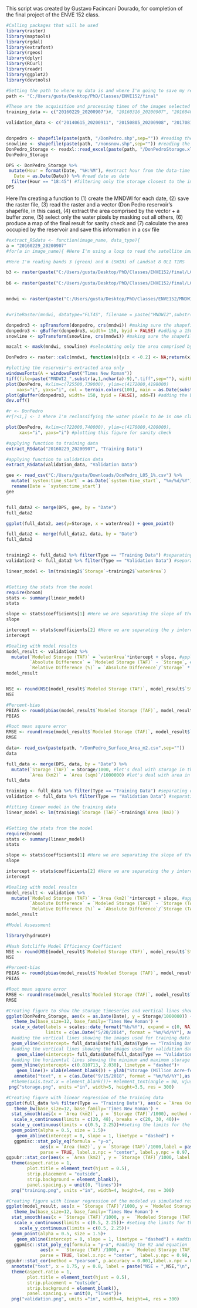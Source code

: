 This script was created by Gustavo Facincani Dourado, for completion of the final project of the ENVE 152 class.

```{r}
#Calling packages that will be used
library(raster)
library(maptools)
library(rgdal)
library(extrafont)
library(rgeos)
library(dplyr)
library(RCurl)
library(readr)
library(ggplot2)
library(devtools)
```

```{r}
#Setting the path to where my data is and where I'm going to save my results
path <- "C:/Users/gusta/Desktop/PhD/Classes/ENVE152/final"

#These are the acquisition and processing times of the images selected for this study
training_data <- c("20160229_20200907")#, "20160316_20200907", "20160401_20200907", "20160823_20200906", "20170522_20200903", "20190715_20200827", "20180930_20200830", "20140903_20200911", "20150821_20200908", "20161111_20200905", "20150618_20200909", "20150922_20200908", "20170623_20200903")

validation_data <- c("20140615_20200911", "20150805_20200908", "20170810_20200903", "20150501_20200909", "20160112_20200907", "20160213_20200907", "20160519_20200907", "20160706_20200906", "20170709_20200903", "20170927_20200903", "20171114_20200902", "20180423_20200901", "20180626_20200831")


donpedro <- shapefile(paste(path, "/DonPedro.shp",sep="")) #reading the shapefile from the California Natural Resources Agency
snowline <- shapefile(paste(path, "/nonsnow.shp",sep="")) #reading the shapefile from the 
DonPedro_Storage <- readxl::read_excel(paste(path, "/DonPedroStorage.xlsx", sep=""))#reading the file with storage data saved from USGS website
DonPedro_Storage

DPS <- DonPedro_Storage %>% 
 mutate(Hour = format(Date, "%H:%M"), #extract hour from the data-time column
   Date = as.Date(Date)) %>% #read date as date
  filter(Hour == "18:45") #filtering only the storage closest to the image acquisition time
DPS
```


Here I'm creating a function to (1) create the MNDWI for each date, (2) save the raster file, (3) read the raster and a vector (Don Pedro reservoir's shapefile, in this case), (4) extract the area comprised by the vector + a buffer zone, (5) select only the water pixels by masking out all others, (6) produce a map of the final result for sanity check and (7) calculate the area occupied by the reservoir and save this information in a csv file

```{r}
#extract_RSdata <- function(image_name, data_type){ 
a = "20160229_20200907"
#for(a in image_name){ #Here I'm using a loop to read the satellite images, one at a time, based on their acquisition and processing dates

#Here I'm reading bands 3 (green) and 6 (SWIR) of Landsat 8 OLI TIRS 

b3 <- raster(paste("C:/Users/gusta/Desktop/PhD/Classes/ENVE152/final/LC08_L2SP_043034_",a,"_02_T1_SR_B3.TIF",sep=""))
   
b6 <- raster(paste("C:/Users/gusta/Desktop/PhD/Classes/ENVE152/final/LC08_L2SP_043034_",a,"_02_T1_SR_B6.TIF",sep=""))


mndwi <- raster(paste("C:/Users/gusta/Desktop/PhD/Classes/ENVE152/MNDWI220160229.tif"))


#writeRaster(mndwi, datatype="FLT4S", filename = paste("MNDWI2",substr(a,1,nchar(a)-9),".tif",sep=""), format = "GTiff", overwrite=TRUE) #writing each raster file in case we want to save them

donpedro3 <- spTransform(donpedro, crs(mndwi)) #making sure the shapefile and raster are on the same projection
donpedro3 <- gBuffer(donpedro3, width= 150, byid = FALSE) #adding a 150-m buffer around the shapefile
snowline <- spTransform(snowline, crs(mndwi)) #making sure the shapefile and raster are on the same projection

macalt <- mask(mndwi, snowline) #selecAAting only the area comprised by the shapefile + buffer

DonPedro <- raster::calc(mndwi, function(x){x[x < -0.2] <- NA;return(x)}) #masking out the non-water pixels (below 0)

#plotting the reservoir's extracted area only
windowsFonts(A = windowsFont("Times New Roman")) 
tiff(file=paste("MNDWI2_",substr(a,1,nchar(a)-9),".tiff",sep=""), width=6, height=9, units="in", res=300)
plot(DonPedro, #xlim=c(725500,739000), ylim=c(4172000,4198000)
    xaxs="i", yaxs="i", col = terrain.colors(100), main = as.Date(substr(a,1,nchar(a)-9), "%Y%m%d"), family = "A")
plot(gBuffer(donpedro3, width= 150, byid = FALSE), add=T) #adding the buffer zone of 150 m
dev.off()

#r <- DonPedro 
#r[r<1,] <- 1 #here I'm reclassifying the water pixels to be in one class only (1), so that I get the area for that class of pixels

plot(DonPedro, #xlim=c(722000,740000), ylim=c(4170000,4200000),
     xaxs="i", yaxs="i") #plotting this figure for sanity check


```

```{r}
#applying function to training data
extract_RSdata("20160229_20200907", "Training Data")

```

```{r}
#applying function to validation data
extract_RSdata(validation_data, "Validation Data")
```

```{r}
gee <- read_csv("C:/Users/gusta/Downloads/DonPedro_L05_1%.csv") %>%
  mutate(`system:time_start` = as.Date(`system:time_start`, "%m/%d/%Y")) %>%
  rename(Date = `system:time_start`)
gee


full_data2 <- merge(DPS, gee, by = "Date")
full_data2

ggplot(full_data2, aes(y=Storage, x = waterArea)) + geom_point()
```


```{r}
full_data2 <- merge(full_data2, data, by = "Date")
full_data2


training2 <- full_data2 %>% filter(Type == "Training Data") #separating out training data
validation2 <- full_data2 %>% filter(Type == "Validation Data") #separating out validation data

linear_model <- lm(training2$`Storage`~training2$`waterArea`)


#Getting the stats from the model
require(broom) 
stats <- summary(linear_model)
stats

slope <- stats$coefficients[1] #Here we are separating the slope of the regression line
slope

intercept <- stats$coefficients[2] #Here we are separating the y intercept of the regression line
intercept
```
```{r}

#Dealing with model results
model_result <- validation2 %>%
  mutate(`Modeled Storage (TAF)` = `waterArea`*intercept + slope, #applying the equation given in the regression
         `Absolute Difference` = `Modeled Storage (TAF)` - `Storage`, #getting absolute difference
         `Relative Difference (%)` = `Absolute Difference`/`Storage` * 100) #getting relative difference
model_result


NSE <- round(NSE(model_result$`Modeled Storage (TAF)`, model_result$`Storage`),digits = 3)
NSE

#Percent-bias
PBIAS <- round(pbias(model_result$`Modeled Storage (TAF)`, model_result$`Storage`)*-1) #this package calculates PBIAS as: negative values = negative bias and positive values = positive bias, but it should be the opposite, so I'm multiplying it by -1
PBIAS

#Root mean square error
RMSE <- round(rmse(model_result$`Modeled Storage (TAF)`, model_result$`Storage`),digits = 3)
RMSE
```

```{r}
data<- read_csv(paste(path, "/DonPedro_Surface_Area_m2.csv",sep=""))
data

full_data <- merge(DPS, data, by = "Date") %>%
  mutate(`Storage (TAF)` = Storage/1000, #let's deal with storage in thousand acre-feet
         `Area (km2)` = `Area (sqm)`/1000000) #let's deal with area in square kilometers
full_data

training <- full_data %>% filter(Type == "Training Data") #separating out training data
validation <- full_data %>% filter(Type == "Validation Data") #separating out validation data

#fitting linear model in the training data
linear_model <- lm(training$`Storage (TAF)`~training$`Area (km2)`)


#Getting the stats from the model
require(broom) 
stats <- summary(linear_model)
stats

slope <- stats$coefficients[1] #Here we are separating the slope of the regression line
slope

intercept <- stats$coefficients[2] #Here we are separating the y intercept of the regression line
intercept

```




```{r}
#Dealing with model results
model_result <- validation %>%
  mutate(`Modeled Storage (TAF)` = `Area (km2)`*intercept + slope, #applying the equation given in the regression
         `Absolute Difference` = `Modeled Storage (TAF)` - `Storage (TAF)`, #getting absolute difference
         `Relative Difference (%)` = `Absolute Difference`/`Storage (TAF)` * 100) #getting relative difference
model_result

#Model Assessment

library(hydroGOF)

#Nash Sutcliffe Model Efficiency Coefficient
NSE <- round(NSE(model_result$`Modeled Storage (TAF)`, model_result$`Storage (TAF)`),digits = 3)
NSE

#Percent-bias
PBIAS <- round(pbias(model_result$`Modeled Storage (TAF)`, model_result$`Storage (TAF)`)*-1) #this package calculates PBIAS as: negative values = negative bias and positive values = positive bias, but it should be the opposite, so I'm multiplying it by -1
PBIAS

#Root mean square error
RMSE <- round(rmse(model_result$`Modeled Storage (TAF)`, model_result$`Storage (TAF)`),digits = 3)
RMSE
```

```{r}
#Creating figure to show the storage timeseries and vertical lines showing when and at which level of storage each image was captured
ggplot(DonPedro_Storage, aes(x = as.Date(Date), y = Storage/1000000)) + #plotting storage values in million AF
   theme_bw(base_size=12, base_family='Times New Roman') +
  scale_x_date(labels = scales::date_format("%b/%Y"), expand = c(0, NA), # breaks = full_data$Date, 
               limits = c(as.Date("5/20/2014", format = "%m/%d/%Y"), as.Date("7/30/2019", format = "%m/%d/%Y")))+ #limiting the x axis to show only the range of dates selected
  #adding the vertical lines showing the images used for training data in orange
  geom_vline(xintercept= full_data$Date[full_data$Type == "Training Data"], color = "darkorange")+
  #adding the vertical lines showing the images used for validation data in blue
    geom_vline(xintercept= full_data$Date[full_data$Type == "Validation Data"], color = "deepskyblue3")+
  #adding the horizontal lines showing the minimum and maximum storage values of the reservoir
  geom_hline(yintercept= c(0.810713, 2.030), linetype = "dashed")+
    geom_line()+ xlab(element_blank()) + ylab("Storage (Million Acre-feet)")+
   annotate("text", x = c(as.Date("9/15/2018", format = "%m/%d/%Y"),as.Date("9/15/2018", format = "%m/%d/%Y")), y = c(1.935,0.715), label = c("Maximum Storage", "Minimum Storage"), vjust = -0.5, family='Times New Roman') +
  #theme(axis.text.x = element_blank())+ #element_text(angle = 90, vjust = 0.5, hjust=0))+
 png("storage.png", units ="in", width=5, height=3.5, res = 300)
```


```{r}
#Creating figure with linear regression of the training data
ggplot(full_data %>% filter(Type == "Training Data"), aes(x = `Area (km2)`, y = `Storage (TAF)`/1000)) +
   theme_bw(base_size=12, base_family='Times New Roman') +
  stat_smooth(aes(x = `Area (km2)`, y = `Storage (TAF)`/1000), method = "lm", se = TRUE, colour="#FC4E07", fullrange = TRUE) + ylab("Storage (Million Acre-feet)") + xlab(expression(paste("Area (km"^"2",")")))+
   scale_x_continuous(limits = c(20, 48), breaks = c(20, 30, 40))+
  scale_y_continuous(limits = c(0.5, 2.25))+#seting the limits for the axes
  geom_point(alpha = 0.5, size = 1.5)+
    geom_abline(intercept = 0, slope = 1, linetype = "dashed") +
   ggpmisc::stat_poly_eq(formula = "y~x",
             aes(x = `Area (km2)`, y = `Storage (TAF)`/1000,label = paste0("atop(", ..eq.label.., ",", ..rr.label..,")")),
             parse = TRUE, label.x.npc = "center", label.y.npc = 0.97, size = 4.3, family= "Times New Roman")+
ggpubr::stat_cor(aes(x = `Area (km2)`, y = `Storage (TAF)`/1000, label = ..r.label..),label.x.npc = 0.44, label.y.npc = 0.85, size = 4.3, family= "Times New Roman")+
  theme(aspect.ratio = 1,
        plot.title = element_text(hjust = 0.5),
        strip.placement = "outside",
        strip.background = element_blank(),
        panel.spacing.y = unit(0, "lines"))+
  png("training.png", units ="in", width=4, height=4, res = 300)

```

```{r}
#Creating figure with linear regression of the modeled vs simulated results
ggplot(model_result, aes(x = `Storage (TAF)`/1000, y = `Modeled Storage (TAF)`/1000)) +
   theme_bw(base_size=12, base_family='Times New Roman') +
  stat_smooth(aes(x = `Storage (TAF)`/1000, y =  `Modeled Storage (TAF)`/1000), method = "lm", se = TRUE, colour="#FC4E07", fullrange = TRUE) + ylab("Modeled Storage (Million Acre-feet)") + xlab(expression(paste("Observed Storage (Million Acre-feet)")))+
   scale_x_continuous(limits = c(0.5, 2.25))+ #seting the limits for the axes
     scale_y_continuous(limits = c(0.5, 2.25))+
  geom_point(alpha = 0.5, size = 1.5)+
    geom_abline(intercept = 0, slope = 1, linetype = "dashed") + #adding dashed line to show the slope of 1
   ggpmisc::stat_poly_eq(formula = "y~x", #adding the R2 and equation
             aes(x =  `Storage (TAF)`/1000, y =  `Modeled Storage (TAF)`/1000,label = paste0("atop(", ..eq.label.., ",", ..rr.label..,")")),
             parse = TRUE, label.x.npc = "center", label.y.npc = 0.98, size = 4.3, family= "Times New Roman")+
ggpubr::stat_cor(method = "pearson", p.accuracy = 0.001,label.x.npc = 0.32, label.y.npc = 0.85, size = 4.3, family= "Times New Roman")+ #adding the p-value and pearson's R
  annotate("text", x = 1.75, y = 0.8, label = paste("NSE = ",NSE,"\n", "PBIAS = ",PBIAS,"% \n", "RMSE = ",RMSE,"\n",sep=""), family='Times New Roman')+ #adding the other stats calculated above
  theme(aspect.ratio = 1,
        plot.title = element_text(hjust = 0.5),
        strip.placement = "outside",
        strip.background = element_blank(),
        panel.spacing.y = unit(0, "lines"))+
  png("validation.png", units ="in", width=4, height=4, res = 300)

```
